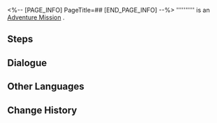 <%-- [PAGE_INFO]
PageTitle=##
[END_PAGE_INFO] --%>
{{Stub|Dialogue.}}
{{Mission Infobox
|id            = 4010138
|title         = 
|image         = <!--Mission .png-->
|type          = Adventure
|event_name    = 
|chapter       = 
|requirements  = 
* Reach [[Trailblaze Level]] 14
* [[Trailblaze Mission]] ''[[Long Wait for the Blade's Edge]]'' completed
|summary       = <!--official mission summary from Fate's Atlas-->
|characters    = Trailblazer
|startLocation = [[<!--starting world-->]] - [[<!--starting area-->]]
|world         = <!--starting world-->
|area          = <!--starting area-->
|prev          = 
|next          = 
|rewards       = Bottled Soda*15; Snapper Jam Appetizer*15
}}
'''''''''' is an [[Adventure Mission]]<!--in [world]-->.

==Steps==


<!--
==Gameplay Notes==

--><!--
==Trial Character==

-->
==Dialogue==
{{Stub Dialogue}}
{{Dialogue Start}}
:{{tx}}
{{Dialogue End}}

==Other Languages==
{{Other Languages
|en   = 
|zhs  = 
|zht  = 
|ja   = 
|ko   = 
|es   = 
|fr   = 
|ru   = 
|th   = 
|vi   = 
|de   = 
|id   = 
|pt   = 
}}

==Change History==
{{Change History|1.3}}
